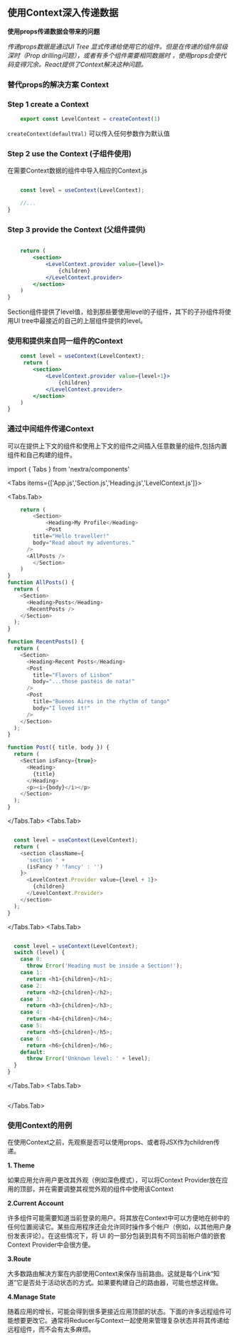 ## 使用Context深入传递数据

**使用props传递数据会带来的问题**

*传递props数据是通过UI Tree 显式传递给使用它的组件。但是在传递的组件层级深时（Prop drilling问题），或者有多个组件需要相同数据时 ，使用props会使代码变得冗余。React提供了Context解决这种问题。*

### 替代props的解决方案 Context


<Steps>

### Step 1  create a Context

```jsx copy
    export const LevelContext = createContext(1)
```

```createContext(defaultVal)``` 可以传入任何参数作为默认值

### Step 2  use the Context (子组件使用)

在需要Context数据的组件中导入相应的Context.js

```jsx copy showLineNumbers

    const level = useContext(LevelContext);

    //...
}
 ```

### Step 3  provide the Context (父组件提供) 

```jsx copy showLineNumbers

    return (
        <section>
            <LevelContext.provider value={level}>
                {children}
            </LevelContext.provider>
        </section>
    )
}
```
Section组件提供了level值，给到那些要使用level的子组件，其下的子孙组件将使用UI tree中最接近的自己的上层组件提供的level。
 
</Steps>



### 使用和提供来自同一组件的Context
```jsx copy showLineNumbers
    const level = useContext(LevelContext);
     return (
        <section>
            <LevelContext.provider value={level+1}>
                {children}
            </LevelContext.provider>
        </section>
    )
}
```

 ### 通过中间组件传递Context
 可以在提供上下文的组件和使用上下文的组件之间插入任意数量的组件,包括内置组件和自己构建的组件。

import { Tabs } from 'nextra/components'

<Tabs items={['App.js','Section.js','Heading.js','LevelContext.js']}>

<Tabs.Tab>

```js filename="App.js" showLineNumbers
    return (
        <Section>
            <Heading>My Profile</Heading>
            <Post
        title="Hello traveller!"
        body="Read about my adventures."
      />
      <AllPosts />
        </Section>
    )
}
function AllPosts() {
  return (
    <Section>
      <Heading>Posts</Heading>
      <RecentPosts />
    </Section>
  );
}

function RecentPosts() {
  return (
    <Section>
      <Heading>Recent Posts</Heading>
      <Post
        title="Flavors of Lisbon"
        body="...those pastéis de nata!"
      />
      <Post
        title="Buenos Aires in the rhythm of tango"
        body="I loved it!"
      />
    </Section>
  );
}

function Post({ title, body }) {
  return (
    <Section isFancy={true}>
      <Heading>
        {title}
      </Heading>
      <p><i>{body}</i></p>
    </Section>
  );
}

```

</Tabs.Tab>
<Tabs.Tab>

```js filename="Section.js" showLineNumbers

  const level = useContext(LevelContext);
  return (
    <section className={
      'section ' +
      (isFancy ? 'fancy' : '')
    }>
      <LevelContext.Provider value={level + 1}>
        {children}
      </LevelContext.Provider>
    </section>
  );
}

```

</Tabs.Tab>
<Tabs.Tab>

```js filename="Heading.js" showLineNumbers

  const level = useContext(LevelContext);
  switch (level) {
    case 0:
      throw Error('Heading must be inside a Section!');
    case 1:
      return <h1>{children}</h1>;
    case 2:
      return <h2>{children}</h2>;
    case 3:
      return <h3>{children}</h3>;
    case 4:
      return <h4>{children}</h4>;
    case 5:
      return <h5>{children}</h5>;
    case 6:
      return <h6>{children}</h6>;
    default:
      throw Error('Unknown level: ' + level);
  }
}

```

</Tabs.Tab>
<Tabs.Tab>

```js filename="LevelContext.js" showLineNumbers

```

</Tabs.Tab>

</Tabs>


### 使用Context的用例
在使用Context之前，先观察是否可以使用props、或者将JSX作为children传递。

 **1. Theme**

如果应用允许用户更改其外观（例如深色模式），可以将Context Provider放在应用的顶部，并在需要调整其视觉外观的组件中使用该Context

**2.Current Account**

许多组件可能需要知道当前登录的用户。将其放在Context中可以方便地在树中的任何位置阅读它。某些应用程序还会允许同时操作多个帐户（例如，以其他用户身份发表评论）。在这些情况下，将 UI 的一部分包装到具有不同当前帐户值的嵌套Context Provider中会很方便。

**3.Route**

大多数路由解决方案在内部使用Context来保存当前路由。这就是每个Link“知道”它是否处于活动状态的方式。如果要构建自己的路由器，可能也想这样做。

**4.Manage State**

随着应用的增长，可能会得到很多更接近应用顶部的状态。下面的许多远程组件可能想要更改它。通常将Reducer与Context一起使用来管理复杂状态并将其传递给远程组件，而不会有太多麻烦。